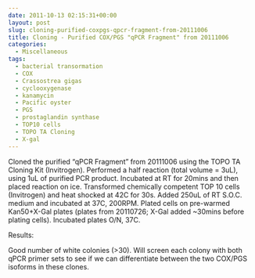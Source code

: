 ```yaml
---
date: 2011-10-13 02:15:31+00:00
layout: post
slug: cloning-purified-coxpgs-qpcr-fragment-from-20111006
title: Cloning - Purified COX/PGS "qPCR Fragment" from 20111006
categories:
  - Miscellaneous
tags:
  - bacterial transormation
  - COX
  - Crassostrea gigas
  - cyclooxygenase
  - kanamycin
  - Pacific oyster
  - PGS
  - prostaglandin synthase
  - TOP10 cells
  - TOPO TA Cloning
  - X-gal
---
```


Cloned the purified "qPCR Fragment" from 20111006 using the TOPO TA Cloning Kit (Invitrogen). Performed a half reaction (total volume = 3uL), using 1uL of purified PCR product. Incubated at RT for 20mins and then placed reaction on ice. Transformed chemically competent TOP 10 cells (Invitrogen) and heat shocked at 42C for 30s. Added 250uL of RT S.O.C. medium and incubated at 37C, 200RPM. Plated cells on pre-warmed Kan50+X-Gal plates (plates from 20110726; X-Gal added ~30mins before plating cells). Incubated plates O/N, 37C.

Results:

Good number of white colonies (>30). Will screen each colony with both qPCR primer sets to see if we can differentiate between the two COX/PGS isoforms in these clones.
